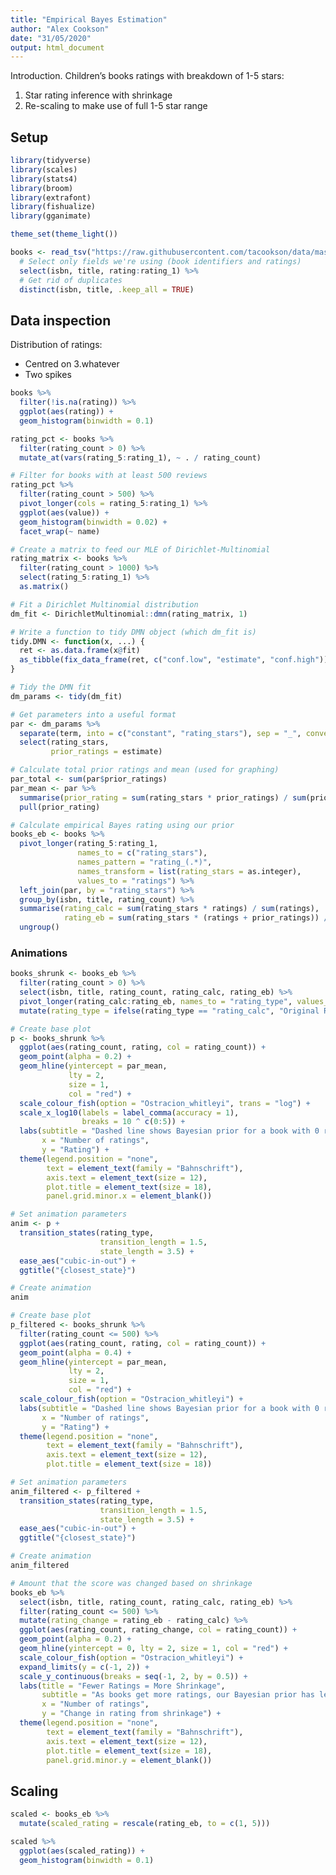 ```yaml
---
title: "Empirical Bayes Estimation"
author: "Alex Cookson"
date: "31/05/2020"
output: html_document
---
```


Introduction. Children's books ratings with breakdown of 1-5 stars:

1. Star rating inference with shrinkage
2. Re-scaling to make use of full 1-5 star range


## Setup

```r
library(tidyverse)
library(scales)
library(stats4)
library(broom)
library(extrafont)
library(fishualize)
library(gganimate)

theme_set(theme_light())

books <- read_tsv("https://raw.githubusercontent.com/tacookson/data/master/childrens-book-ratings/childrens-books.txt") %>%
  # Select only fields we're using (book identifiers and ratings)
  select(isbn, title, rating:rating_1) %>%
  # Get rid of duplicates
  distinct(isbn, title, .keep_all = TRUE)
```


## Data inspection

Distribution of ratings:

- Centred on 3.whatever
- Two spikes 

```r
books %>%
  filter(!is.na(rating)) %>%
  ggplot(aes(rating)) +
  geom_histogram(binwidth = 0.1)
```


```r
rating_pct <- books %>%
  filter(rating_count > 0) %>%
  mutate_at(vars(rating_5:rating_1), ~ . / rating_count)

# Filter for books with at least 500 reviews
rating_pct %>%
  filter(rating_count > 500) %>%
  pivot_longer(cols = rating_5:rating_1) %>%
  ggplot(aes(value)) +
  geom_histogram(binwidth = 0.02) +
  facet_wrap(~ name)
```

```r
# Create a matrix to feed our MLE of Dirichlet-Multinomial
rating_matrix <- books %>%
  filter(rating_count > 1000) %>%
  select(rating_5:rating_1) %>%
  as.matrix()

# Fit a Dirichlet Multinomial distribution
dm_fit <- DirichletMultinomial::dmn(rating_matrix, 1)

# Write a function to tidy DMN object (which dm_fit is)
tidy.DMN <- function(x, ...) {
  ret <- as.data.frame(x@fit)
  as_tibble(fix_data_frame(ret, c("conf.low", "estimate", "conf.high")))
}

# Tidy the DMN fit
dm_params <- tidy(dm_fit)

# Get parameters into a useful format
par <- dm_params %>%
  separate(term, into = c("constant", "rating_stars"), sep = "_", convert = TRUE) %>%
  select(rating_stars,
         prior_ratings = estimate)

# Calculate total prior ratings and mean (used for graphing)
par_total <- sum(par$prior_ratings)
par_mean <- par %>%
  summarise(prior_rating = sum(rating_stars * prior_ratings) / sum(prior_ratings)) %>%
  pull(prior_rating)
```

```r
# Calculate empirical Bayes rating using our prior
books_eb <- books %>%
  pivot_longer(rating_5:rating_1,
               names_to = c("rating_stars"),
               names_pattern = "rating_(.*)",
               names_transform = list(rating_stars = as.integer),
               values_to = "ratings") %>%
  left_join(par, by = "rating_stars") %>%
  group_by(isbn, title, rating_count) %>%
  summarise(rating_calc = sum(rating_stars * ratings) / sum(ratings),
            rating_eb = sum(rating_stars * (ratings + prior_ratings)) / sum(ratings + prior_ratings)) %>%
  ungroup()
```



### Animations

```r
books_shrunk <- books_eb %>%
  filter(rating_count > 0) %>%
  select(isbn, title, rating_count, rating_calc, rating_eb) %>%
  pivot_longer(rating_calc:rating_eb, names_to = "rating_type", values_to = "rating") %>%
  mutate(rating_type = ifelse(rating_type == "rating_calc", "Original Rating", "Empirical Bayes Rating"))
```

```r
# Create base plot
p <- books_shrunk %>%
  ggplot(aes(rating_count, rating, col = rating_count)) +
  geom_point(alpha = 0.2) +
  geom_hline(yintercept = par_mean,
             lty = 2,
             size = 1,
             col = "red") +
  scale_colour_fish(option = "Ostracion_whitleyi", trans = "log") +
  scale_x_log10(labels = label_comma(accuracy = 1),
                breaks = 10 ^ c(0:5)) +
  labs(subtitle = "Dashed line shows Bayesian prior for a book with 0 ratings",
       x = "Number of ratings",
       y = "Rating") +
  theme(legend.position = "none",
        text = element_text(family = "Bahnschrift"),
        axis.text = element_text(size = 12),
        plot.title = element_text(size = 18),
        panel.grid.minor.x = element_blank())

# Set animation parameters
anim <- p +
  transition_states(rating_type,
                    transition_length = 1.5,
                    state_length = 3.5) +
  ease_aes("cubic-in-out") +
  ggtitle("{closest_state}")

# Create animation
anim
```

```r
# Create base plot
p_filtered <- books_shrunk %>%
  filter(rating_count <= 500) %>%
  ggplot(aes(rating_count, rating, col = rating_count)) +
  geom_point(alpha = 0.4) +
  geom_hline(yintercept = par_mean,
             lty = 2,
             size = 1,
             col = "red") +
  scale_colour_fish(option = "Ostracion_whitleyi") +
  labs(subtitle = "Dashed line shows Bayesian prior for a book with 0 ratings",
       x = "Number of ratings",
       y = "Rating") +
  theme(legend.position = "none",
        text = element_text(family = "Bahnschrift"),
        axis.text = element_text(size = 12),
        plot.title = element_text(size = 18))

# Set animation parameters
anim_filtered <- p_filtered +
  transition_states(rating_type,
                    transition_length = 1.5,
                    state_length = 3.5) +
  ease_aes("cubic-in-out") +
  ggtitle("{closest_state}")

# Create animation
anim_filtered
```

```r
# Amount that the score was changed based on shrinkage
books_eb %>%
  select(isbn, title, rating_count, rating_calc, rating_eb) %>%
  filter(rating_count <= 500) %>%
  mutate(rating_change = rating_eb - rating_calc) %>%
  ggplot(aes(rating_count, rating_change, col = rating_count)) +
  geom_point(alpha = 0.2) +
  geom_hline(yintercept = 0, lty = 2, size = 1, col = "red") +
  scale_colour_fish(option = "Ostracion_whitleyi") +
  expand_limits(y = c(-1, 2)) +
  scale_y_continuous(breaks = seq(-1, 2, by = 0.5)) +
  labs(title = "Fewer Ratings = More Shrinkage",
       subtitle = "As books get more ratings, our Bayesian prior has less influence",
       x = "Number of ratings",
       y = "Change in rating from shrinkage") +
  theme(legend.position = "none",
        text = element_text(family = "Bahnschrift"),
        axis.text = element_text(size = 12),
        plot.title = element_text(size = 18),
        panel.grid.minor.y = element_blank())
```




## Scaling

```r
scaled <- books_eb %>%
  mutate(scaled_rating = rescale(rating_eb, to = c(1, 5)))

scaled %>%
  ggplot(aes(scaled_rating)) +
  geom_histogram(binwidth = 0.1)
```